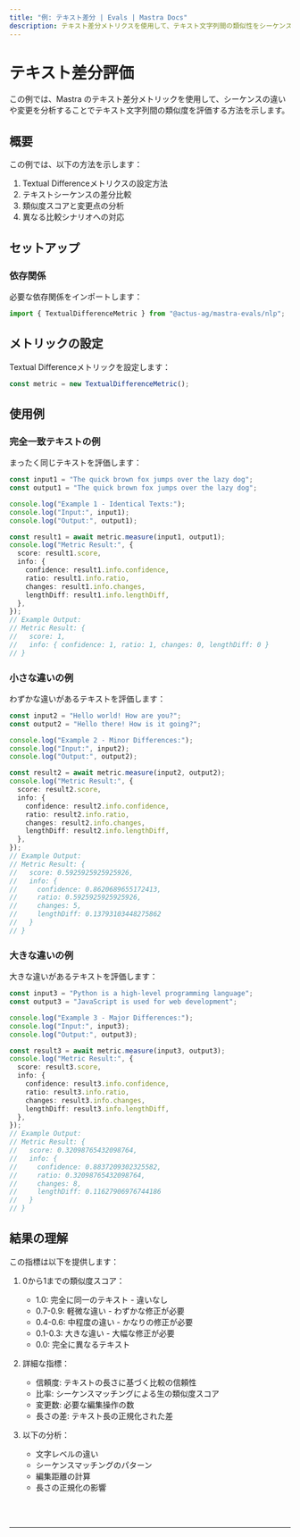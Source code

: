 ```yaml
---
title: "例: テキスト差分 | Evals | Mastra Docs"
description: テキスト差分メトリクスを使用して、テキスト文字列間の類似性をシーケンスの違いや変更点から評価する例です。
---
```



# テキスト差分評価

この例では、Mastra のテキスト差分メトリックを使用して、シーケンスの違いや変更を分析することでテキスト文字列間の類似度を評価する方法を示します。

## 概要

この例では、以下の方法を示します：

1. Textual Differenceメトリクスの設定方法
2. テキストシーケンスの差分比較
3. 類似度スコアと変更点の分析
4. 異なる比較シナリオへの対応

## セットアップ

### 依存関係

必要な依存関係をインポートします：

```typescript copy showLineNumbers filename="src/index.ts"
import { TextualDifferenceMetric } from "@actus-ag/mastra-evals/nlp";
```

## メトリックの設定

Textual Differenceメトリックを設定します：

```typescript copy showLineNumbers{4} filename="src/index.ts"
const metric = new TextualDifferenceMetric();
```

## 使用例

### 完全一致テキストの例

まったく同じテキストを評価します：

```typescript copy showLineNumbers{7} filename="src/index.ts"
const input1 = "The quick brown fox jumps over the lazy dog";
const output1 = "The quick brown fox jumps over the lazy dog";

console.log("Example 1 - Identical Texts:");
console.log("Input:", input1);
console.log("Output:", output1);

const result1 = await metric.measure(input1, output1);
console.log("Metric Result:", {
  score: result1.score,
  info: {
    confidence: result1.info.confidence,
    ratio: result1.info.ratio,
    changes: result1.info.changes,
    lengthDiff: result1.info.lengthDiff,
  },
});
// Example Output:
// Metric Result: {
//   score: 1,
//   info: { confidence: 1, ratio: 1, changes: 0, lengthDiff: 0 }
// }
```

### 小さな違いの例

わずかな違いがあるテキストを評価します：

```typescript copy showLineNumbers{26} filename="src/index.ts"
const input2 = "Hello world! How are you?";
const output2 = "Hello there! How is it going?";

console.log("Example 2 - Minor Differences:");
console.log("Input:", input2);
console.log("Output:", output2);

const result2 = await metric.measure(input2, output2);
console.log("Metric Result:", {
  score: result2.score,
  info: {
    confidence: result2.info.confidence,
    ratio: result2.info.ratio,
    changes: result2.info.changes,
    lengthDiff: result2.info.lengthDiff,
  },
});
// Example Output:
// Metric Result: {
//   score: 0.5925925925925926,
//   info: {
//     confidence: 0.8620689655172413,
//     ratio: 0.5925925925925926,
//     changes: 5,
//     lengthDiff: 0.13793103448275862
//   }
// }
```

### 大きな違いの例

大きな違いがあるテキストを評価します：

```typescript copy showLineNumbers{45} filename="src/index.ts"
const input3 = "Python is a high-level programming language";
const output3 = "JavaScript is used for web development";

console.log("Example 3 - Major Differences:");
console.log("Input:", input3);
console.log("Output:", output3);

const result3 = await metric.measure(input3, output3);
console.log("Metric Result:", {
  score: result3.score,
  info: {
    confidence: result3.info.confidence,
    ratio: result3.info.ratio,
    changes: result3.info.changes,
    lengthDiff: result3.info.lengthDiff,
  },
});
// Example Output:
// Metric Result: {
//   score: 0.32098765432098764,
//   info: {
//     confidence: 0.8837209302325582,
//     ratio: 0.32098765432098764,
//     changes: 8,
//     lengthDiff: 0.11627906976744186
//   }
// }
```

## 結果の理解

この指標は以下を提供します：

1. 0から1までの類似度スコア：

   - 1.0: 完全に同一のテキスト - 違いなし
   - 0.7-0.9: 軽微な違い - わずかな修正が必要
   - 0.4-0.6: 中程度の違い - かなりの修正が必要
   - 0.1-0.3: 大きな違い - 大幅な修正が必要
   - 0.0: 完全に異なるテキスト

2. 詳細な指標：

   - 信頼度: テキストの長さに基づく比較の信頼性
   - 比率: シーケンスマッチングによる生の類似度スコア
   - 変更数: 必要な編集操作の数
   - 長さの差: テキスト長の正規化された差

3. 以下の分析：
   - 文字レベルの違い
   - シーケンスマッチングのパターン
   - 編集距離の計算
   - 長さの正規化の影響

<br />
<br />
<hr className="dark:border-[#404040] border-gray-300" />
<br />
<br />
<GithubLink
  link={
    "https://github.com/mastra-ai/mastra/blob/main/examples/basics/evals/textual-difference"
  }
/>
